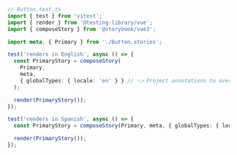 ```ts
// Button.test.ts
import { test } from 'vitest';
import { render } from '@testing-library/vue';
import { composeStory } from '@storybook/vue3';

import meta, { Primary } from './Button.stories';

test('renders in English', async () => {
  const PrimaryStory = composeStory(
    Primary,
    meta,
    { globalTypes: { locale: 'en' } } // 👈 Project annotations to override the locale
  );

  render(PrimaryStory());
});

test('renders in Spanish', async () => {
  const PrimaryStory = composeStory(Primary, meta, { globalTypes: { locale: 'es' } });

  render(PrimaryStory());
});
```
